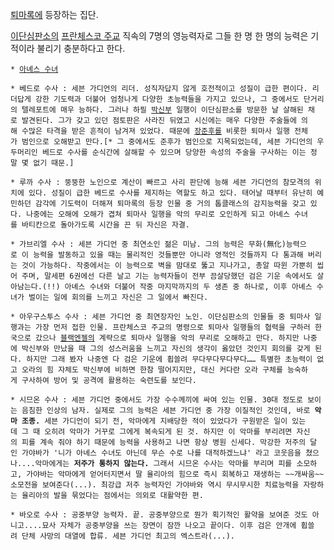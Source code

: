 [[퇴마록]]에 등장하는 집단.

[[이단심판소]]의 [[프란체스코 주교]] 직속의 7명의 영능력자로 그들 한 명 한 명의 능력은 기적이라 불리기 충분하다고 한다.

 * [[아녜스 수녀]]

 * 베드로 수사 : 세븐 가디언의 리더. 성직자답지 않게 호전적이고 성질이 급한 편이다. 리더답게 강한 기도력과 더불어 엄청나게 다양한 초능력들을 가지고 있으나, 그 중에서도 단거리의 텔레포트에 매우 능하다. 그러나 하필 [[박신부]] 일행이 이단심판소를 방문한 날 살해된 채로 발견된다. 그가 갖고 있던 점토판은 사라진 뒤였고 시신에는 매우 다양한 주술들에 의해 수많은 타격을 받은 흔적이 남겨져 있었다. 때문에 [[장준후]]를 비롯한 퇴마사 일행 전체가 범인으로 오해받고 만다.[* 그 중에서도 준후가 범인으로 지목되었는데, 세븐 가디언의 우두머리인 베드로 수사를 순식간에 살해할 수 있으며 당양한 속성의 주술을 구사하는 이는 정말 몇 없기 때문.]

 * 루까 수사 : 뚱뚱한 노인으로 계산이 빠르고 사리 판단에 능해 세븐 가디언의 참모격의 위치에 있다. 성질이 급한 베드로 수사를 제지하는 역할도 하고 있다. 태어날 때부터 유난히 예민하던 감각에 기도력이 더해져 퇴마록의 등장 인물 중 거의 톱클래스의 감지능력을 갖고 있다. 나중에는 오해에 오해가 겹쳐 퇴마사 일행을 악의 무리로 오인하게 되고 아녜스 수녀를 바티칸으로 돌아가도록 시간을 끈 뒤 자신은 자결.

 * 가브리엘 수사 : 세븐 가디언 중 최연소인 젊은 미남. 그의 능력은 무화(無化)능력으로 이 능력을 발동하고 있을 때는 물리적인 것들뿐만 아니라 영적인 것들까지 다 통과해 버리는 것이 가능하다. 작중에서는 이 능력으로 벽을 맘대로 뚫고 지나가고, 총알 따윈 가뿐히 씹어 주며, 말세편 6권에선 다른 날고 기는 능력자들이 전부 끔살당했던 검은 기운 속에서도 살아남는다.(!!) 아녜스 수녀와 더불어 작중 마지막까지의 두 생존 중 하나로, 이후 아녜스 수녀가 벌이는 일에 회의를 느끼고 자신은 그 일에서 빠진다.

 * 아우구스투스 수사 : 세븐 가디언 중 최연장자인 노인. 이단심판소의 인물들 중 퇴마사 일행과는 가장 먼저 접한 인물. 프란체스코 주교의 명령으로 퇴마사 일행들의 협력을 구하러 한국으로 갔으나 [[블랙엔젤]]의 계략으로 퇴마사 일행을 악의 무리로 오해하고 만다. 하지만 나중에 박신부와 만났을 때 그의 성스러움을 느끼고 자신의 생각이 옳았던 것인지 회의를 갖게 된다. 하지만 그래 봤자 나중엔 다 검은 기운에 휩쓸려 무다무다무다무다…… 특별한 초능력이 없고 오라의 힘 자체도 박신부에 비하면 한참 떨어지지만, 대신 커다란 오라 구체를 능숙하게 구사하여 방어 및 공격에 활용하는 숙련도를 보인다.

 * 시므온 수사 : 세븐 가디언 중에서도 가장 수수께끼에 싸여 있는 인물. 30대 정도로 보이는 음침한 인상의 남자. 실제로 그의 능력은 세븐 가디언 중 가장 이질적인 것인데, 바로 '''악마 조종.''' 세븐 가디언이 되기 전, 악마에게 지배당한 적이 있었다가 구원받은 일이 있는데 그 때 오히려 악마가 거꾸로 그에게 복속되게 된 것. 하지만 이 악마를 부리려면 자신의 피를 계속 줘야 하기 때문에 능력을 사용하고 나면 항상 병원 신세다. 막강한 저주의 달인 가야바가 '니가 아녜스 수녀도 아닌데 무슨 수로 나를 대적하겠느냐' 라고 코웃음을 쳤으나....악마에게는 '''저주가 통하지 않는다.''' 그래서 시므온 수사는 악마를 부리며 피를 소모하고, 가야바는 악마에게 얻어터지면서 딸 율리아의 힘으로 즉시 회복하고 재생하는 ~~개싸움~~소모전을 보여준다(...). 최강급 저주 능력자인 가야바와 역시 무시무시한 치료능력을 자랑하는 율리아의 발을 묶었다는 점에서는 의외로 대활약한 편.

 * 바오로 수사 : 공중부양 능력자. 끝. 공중부양으로 뭔가 획기적인 활약을 보여준 것도 아니고....묘사 자체가 공중부양을 쓰는 장면이 잠깐 나오고 끝이다. 이후 검은 안개에 휩쓸려 단체 사망의 대열에 합류. 세븐 가디언 최고의 엑스트라(...).
